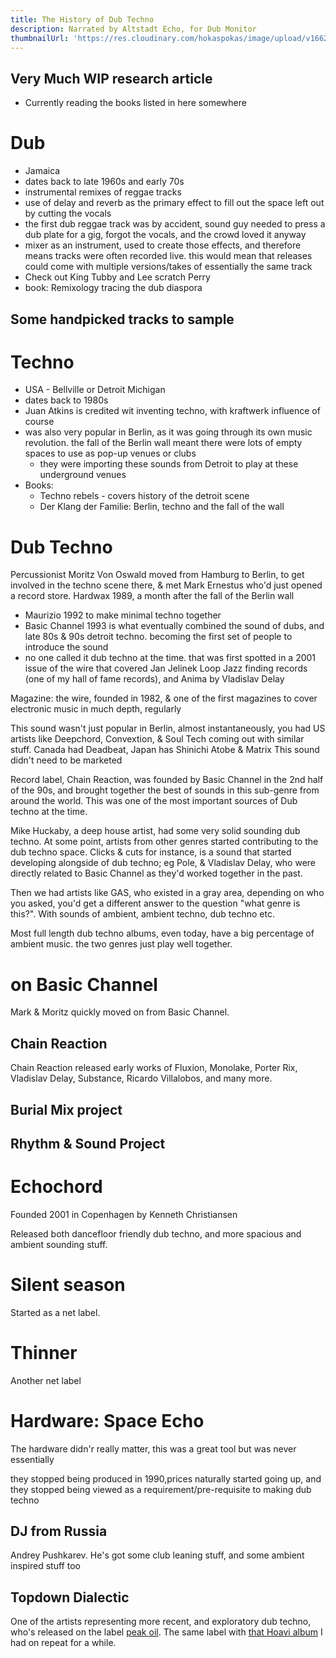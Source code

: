 ```yaml
---
title: The History of Dub Techno
description: Narrated by Altstadt Echo, for Dub Monitor
thumbnailUrl: 'https://res.cloudinary.com/hokaspokas/image/upload/v1662309734/goosebumpsfm/dubmonitor.png'
---
```


## Very Much WIP research article
- Currently reading the books listed in here somewhere

# Dub 

- Jamaica 
- dates back to late 1960s and early 70s
- instrumental remixes of reggae tracks
- use of delay and reverb as the primary effect to fill out the space left out by cutting the vocals
- the first dub reggae track was by accident, sound guy needed to press a dub plate for a gig, forgot the vocals, and the crowd loved it anyway
- mixer as an instrument, used to create those effects, and therefore means tracks were often recorded live. this would mean that releases could come with multiple versions/takes of essentially the same track
- Check out King Tubby and Lee scratch Perry
- book: Remixology tracing the dub diaspora

## Some handpicked tracks to sample
<Track url={'29JvDBgHOO3WtsJpgwYOYt'} genres={['dub', 'reggae']} blurb={'Love the very slight, but obvious distortion in this tune.'}/>

<Track url={'7vj2FjcQ0qwBCOIvLpKGAx'} genres={['dub', 'reggae']}/>

# Techno

- USA - Bellville or Detroit Michigan
- dates back to 1980s
- Juan Atkins is credited wit inventing techno, with kraftwerk influence of course
- was also very popular in Berlin, as it was going through its own music revolution. the fall of the Berlin wall meant there were lots of empty spaces to use as pop-up venues or clubs
	- they were importing these sounds from Detroit to play at these underground venues
- Books: 
	- Techno rebels - covers history of the detroit scene
	- Der Klang der Familie: Berlin, techno and the fall of the wall


# Dub Techno

Percussionist Moritz Von Oswald moved from Hamburg to Berlin, to get involved in the techno scene there,  & met Mark Ernestus who'd just opened a record store. Hardwax 1989, a month after the fall of the Berlin wall

- Maurizio 1992 to make minimal techno together
- Basic Channel 1993 is what eventually combined the sound of dubs, and late 80s & 90s detroit techno. becoming the first set of people to introduce the sound
- no one called it dub techno at the time. that was first spotted in a 2001 issue of the wire that covered Jan Jelinek Loop Jazz finding records (one of my hall of fame records), and Anima by Vladislav Delay

Magazine: the wire, founded in 1982, & one of the first magazines to cover electronic music in much depth, regularly

This sound wasn't just popular in Berlin, almost instantaneously, you had US artists like Deepchord, Convextion, & Soul Tech coming out with similar stuff. Canada had Deadbeat, Japan has Shinichi Atobe & Matrix
This sound didn't need to be marketed

Record label, Chain Reaction, was founded by Basic Channel in the 2nd half of the 90s, and brought together the best of sounds in this sub-genre from around the world. This was one of the most important sources of Dub techno at the time.

Mike Huckaby, a deep house artist, had some very solid sounding dub techno. At some point, artists from other genres started contributing to the dub techno space. Clicks & cuts for instance, is a sound that started developing alongside of dub techno; eg Pole, & Vladislav Delay, who were directly related to Basic Channel as they'd worked together in the past.

Then we had artists like GAS, who existed in a gray area, depending on who you asked, you'd get a different answer to the question "what genre is this?". With sounds of ambient, ambient techno, dub techno etc.

Most full length dub techno albums, even today, have a big percentage of ambient music. the two genres just play well together.

# on Basic Channel
Mark & Moritz quickly moved on from Basic Channel.

## Chain Reaction
Chain Reaction released early works of Fluxion, Monolake, Porter Rix, Vladislav Delay, Substance, Ricardo Villalobos, and many more.

## Burial Mix project

## Rhythm & Sound Project

# Echochord
Founded 2001 in Copenhagen by Kenneth Christiansen

Released both dancefloor friendly dub techno, and more spacious and ambient sounding stuff.

# Silent season
Started as a net label. 

# Thinner
Another net label

# Hardware: Space Echo
The hardware didn'r really matter, this was a great tool but was never essentially

they stopped being produced in 1990,prices naturally started going up, and they stopped being viewed as a requirement/pre-requisite to making dub techno

## DJ from Russia
Andrey Pushkarev. He's got some club leaning stuff, and some ambient inspired stuff too

## Topdown Dialectic
One of the artists representing more recent, and exploratory dub techno, who's released on the label [peak oil](https://peakoil.bandcamp.com/music). The same label with [that Hoavi album](https://peakoil.bandcamp.com/album/invariant) I had on repeat for a while.